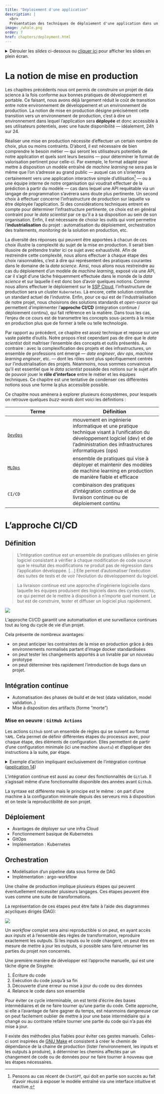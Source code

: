 ---
title: "Déploiement d'une application"
description: |
  <br>
  Présentation des techniques de déploiement d'une application dans un environnement de production.
image: /whale.png
order: 7
href: chapters/deployment.html
---

<details>
<summary>
Dérouler les _slides_ ci-dessous ou [cliquer ici](https://ensae-reproductibilite.github.io/slides/#/vers-la-mise-en-production)
pour afficher les slides en plein écran.
</summary>


<div class="sourceCode" id="cb1"><pre class="sourceCode yaml code-with-copy"><code class="sourceCode yaml"></code><button title="Copy to Clipboard" class="code-copy-button"><i class="bi"></i></button></pre><iframe class="sourceCode yaml code-with-copy" src="https://ensae-reproductibilite.github.io/slides/#/vers-la-mise-en-production"></iframe></div>

</details>

# La notion de mise en production

Les chapitres précédents nous ont permis de construire un projet de data science à la fois conforme aux bonnes pratiques de développement et portable. Ce faisant, nous avons déjà largement réduit le coût de transition entre notre environnement de développement et un environnement de production. La notion de mise en production désigne précisément cette transition vers un environnement de production, c'est à dire un environnement dans lequel l'application sera **déployée** et donc accessible à ses utilisateurs potentiels, avec une haute disponibilité — idéalement, 24h sur 24.

Réaliser une mise en production nécessite d'effectuer un certain nombre de choix, plus ou moins contraints. D'abord, il est nécessaire de bien comprendre le besoin métier — qui seront les utilisateurs potentiels de notre application et quels sont leurs besoins — pour déterminer le format de valorisation pertinent pour celle-ci. Par exemple, le format adapté pour mettre à disposition un modèle entraîné de *machine learning* ne sera pas le même que l'on s'adresse au grand public — auquel cas on s'orientera certainement vers une application interactive simple d'utilisation[^1] — ou à une équipe interne de notre organisation qui voudrait effectuer de la prédiction à partir du modèle — cas dans lequel une API requêtable via un langage de programmation s’avérera sans doute plus pertinente. Un second choix à effectuer concerne l'infrastructure de production sur laquelle va être déployée l'application. Si des considérations techniques entrent en compte pour déterminer l'infrastructure pertinente, ce choix est en général contraint pour le *data scientist* par ce qu'il a à sa disposition au sein de son organisation. Enfin, il est nécessaire de choisir les outils qui vont permettre l'**industrialisation** du projet : automatisation du déploiement, orchestration des traitements, *monitoring* de la solution en production, etc.

[^1]: Pensons au cas récent de `ChatGPT`, qui doit en partie son succès au fait d'avoir réussi à exposer le modèle entraîné via une interface intuitive et réactive.

La diversité des réponses qui peuvent être apportées à chacun de ces choix illustre la complexité du sujet de la mise en production. Il serait bien illusoire de prétendre traiter ici ce sujet avec exhaustivité. Afin de restreindre cette complexité, nous allons effectuer à chaque étape des choix raisonnables, c'est à dire qui représentent des pratiques courantes dans le domaine de la *data science*. Ainsi, nous allons nous restreindre au cas du déploiement d'un modèle de *machine learning*, exposé via une API, car il s'agit d'une tâche fréquemment effectuée dans le monde de la *data science* et sur laquelle il est donc bon d'avoir quelques notions. Comme nous allons effectuer le déploiement sur le [SSP Cloud](https://datalab.sspcloud.fr), l'infrastructure de production sera un cluster `Kubernetes`. Là encore, cette solution constitue un standard actuel de l'industrie. Enfin, pour ce qui est de l'industrialisation de notre projet, nous choisirons des solutions standards et *open-source* qui permettent d'implémenter l'**approche CI/CD** (intégration continue / déploiement continu), qui fait référence en la matière. Dans tous les cas, l'enjeu de ce cours est de transmettre les concepts sous-jacents à la mise en production plus que de former à telle ou telle technologie.

Par rapport au précédent, ce chapitre est assez technique et repose sur une vaste palette d'outils. Notre propos n'est cependant pas de dire que le *data scientist* doit maîtriser l'ensemble des concepts et outils présentés. Au contraire : avec la complexification des projets et des infrastructures, un ensemble de professions ont émergé — *date engineer*, *dev ops*, *machine learning engineer*, etc. — dont les rôles sont plus spécifiquement centrés sur l'industrialisation des projets. Néanmoins, nous sommes convaincus qu'il est essentiel que le *data scientist* possède des notions sur le sujet afin de pouvoir jouer le **rôle d'interface** entre le métier et les équipes techniques. Ce chapitre est une tentative de condenser ces différentes notions sous une forme la plus accessible possible.

Ce chapitre nous amènera à explorer plusieurs écosystèmes, pour lesquels 
on retrouve quelques _buzz-words_ dont voici les définitions :

| Terme | Définition|
|------|--------|
| [`DevOps`](https://fr.wikipedia.org/wiki/Devops) | mouvement en ingénierie informatique et une pratique technique visant à l'unification du développement logiciel (dev) et de l'administration des infrastructures informatiques (ops) |
| [`MLOps`](https://fr.wikipedia.org/wiki/MLOps) | ensemble de pratiques qui vise à déployer et maintenir des modèles de machine learning en production de manière fiable et efficace |
| `CI/CD` | combinaison des pratiques d'intégration continue et de livraison continue ou de déploiement continu |


# L'approche CI/CD


## Définition

> L’intégration continue est un ensemble de pratiques utilisées en génie logiciel consistant à vérifier à chaque modification de code source que le résultat des modifications ne produit pas de régression dans l’application développée. […] Elle permet d’automatiser l’exécution des suites de tests et de voir l’évolution du développement du logiciel.

> La livraison continue est une approche d’ingénierie logicielle dans laquelle les équipes produisent des logiciels dans des cycles courts, ce qui permet de le mettre à disposition à n’importe quel moment. Le but est de construire, tester et diffuser un logiciel plus rapidement.

![](/cicd_exemple.png)

L'approche CI/CD garantit une automatisation et une surveillance continues
tout au long du cycle de vie d'un projet. 

Cela présente de nombreux avantages:

- on peut anticiper les contraintes de la mise en production grâce à des environnements
normalisés partant d'image docker standardisées
- on peut tester les changements apportés à un livrable par un nouveau prototype 
- on peut déterminer très rapidement l'introduction de bugs dans un projet.


## Intégration continue

- Automatisation des phases de build et de test (data validation, model validation..)
- Mise à disposition des artifacts (forme "morte")

### Mise en oeuvre : `GitHub Actions`

Les actions `Github` sont un ensemble de règles qui se suivent au 
format `YAML`. Cela permet de définir différentes étapes du processus
avec, pour chaque étape, des éléments de configuration. 
Elles permettent de partir d'une configuration minimale
(ici une machine `ubuntu`) et d'appliquer des instructions à la suite,
par étape. 

<details>
<summary>Exemple d'action impliquant exclusivement de l'intégration continue ([application 14](https://linogaliana.github.io/ensae-reproductibilite-website/chapters/application.html#etape-1-mise-en-place-de-tests-automatis%C3%A9s))</summary>
```yaml
name: Python package

on: [push]

jobs:
  build:
    runs-on: ubuntu-latest
    strategy:
      matrix:
        python-version: ["3.9", "3.10", "3.11"]

    steps:
      - uses: actions/checkout@v3
      - name: Set up Python ${{ matrix.python-version }}
        uses: actions/setup-python@v4
        with:
          python-version: ${{ matrix.python-version }}
          cache: 'pip'
      - name: Install dependencies
        run: |
          python -m pip install --upgrade pip
          pip install pylint
          pip install -r requirements.txt
      - name: Lint
        run: |
          pylint src --fail-under=6
      - name: Test workflow
        run: |
          python main.py
```
</details>


::: {.callout-note}
L'intégration continue est aussi au coeur des fonctionnalités
de `Gitlab`. Il s'agissait même d'une fonctionnalité disponible
des années avant `Github`. 

La syntaxe est différente mais le principe est le même : on part
d'une machine à la configuration minimale depuis des serveurs
mis à disposition et on teste la reproductibilité de son projet.  
:::


## Déploiement

- Avantages de déployer sur une infra Cloud
- Fonctionnement basique de Kubernetes
- GitOps
- Implémentation : Kubernetes

## Orchestration

- Modélisation d'un pipeline data sous forme de DAG
- Implémentation : argo-workflow

Une chaîne de production implique plusieurs étapes qui peuvent éventuellement 
nécessiter plusieurs langages. Ces étapes peuvent être vues comme une suite de 
transformations.

La représentation de ces étapes peut être faite à l'aide des diagrammes
acycliques dirigés (DAG):

![](https://miro.medium.com/max/1400/1*grWvT-3jUcrnbTrsVtRHAg.png)

Un _workflow_ complet sera ainsi reproductible si on peut, en ayant accès
aux _inputs_ et à l'ensemble des règles de transformation, reproduire
exactement les outputs. 
Si les inputs ou le code changent, on peut être en mesure de mettre à jour
les outputs, si possible sans faire retourner les parties du projet non
concernés. 

Une première manière de développer est l'approche manuelle, qui est une tâche
digne de Sisyphe:

1. Écriture du code
2. Exécution du code jusqu'à sa fin
3. Découverte d'une erreur ou mise à jour du code ou des données
4. Relance le code dans son ensemble

Pour éviter ce cycle interminable, on est tenté d'écrire des bases
intermédiaires et de ne faire tourner qu'une partie du code. 
Cette approche, si elle a l'avantage de faire gagner du temps, est 
néanmoins dangereuse car on peut facilement oublier de mettre à jour
une base intermédiaire qui a changé ou au contraire refaire tourner
une partie du code qui n'a pas été mise à jour. 

Il existe des méthodes plus fiables pour éviter ces gestes manuels. 
Celles-ci sont inspirées de [GNU Make](https://www.gnu.org/software/make/)
et consistent à créer le chemin de dépendance de la chaine de production 
(lister l'environnement, les inputs et les outputs à produire), à déterminer
les chemins affectés par un changement de code ou de données pour
ne faire tourner à nouveau que les étapes nécessaires. 


<!-- # Qu'est-ce que la mise en production ?

Dans les chapitres précédents, nous avons exploré la manière
dont une structure de projet et de code adéquate facilite
la réutilisation d'un projet. Cependant, le code est rarement,
en soi, le produit final mais un moyen. Le code peut
servir à mettre en oeuvre une application, à effectuer
des traitements sur une base de données pour un papier ou 
un rapport, etc. La fréquence de ré-utilisation du code peut
elle-même être variable: certains projets vont être utilisés
quotidiennement alors que d'autres ne le seront qu'à des
échéances diverses. 

Comme tout produit, un projet a un cycle de vie. Pour faire
simple, on peut séparer celui-ci en trois phases:

- la phase de développement correspond à l'écriture du code et
à des exploitations exploratoires ;
- la phase de mise en production correspond à l'adaptation du prototype
à des contraintes nécessaires pour qu'un projet produise un _output_ à
la demande ;
- la phase de maintenance correspond à la situation où on ne met plus
en oeuvre de nouvelles fonctionalités mais où on s'assure qu'un projet
informatique continue de produire les _output_ désirés malgré l'évolution
du contexte. 

En pratique, la distinction entre ces moments d'un projet peut être 
floue. Par exemple, grâce à `Git`, on peut ainsi mettre en oeuvre de 
nouvelles fonctionalités (protypage correspond à la
phase de développement) parallèles à celles déjà existantes (phase 
de maintenance). Néanmoins, ces différences conceptuelles sont intéressantes
pour appréhender les contraintes différentes de ces phases
d'un projet. 


## Importance des bonnes pratiques

Les bonnes pratiques mises en oeuvre jusqu'à présent avaient pour
objectif de faciliter la compréhension et la réutilisation d'un 
projet. Elles sont donc particulièrement appropriées pour réduire
le coût en temps de la mise en production et de la maintenance
d'un projet. Ces coûts pourraient amener un projet, même utile,
à être abandonné. 


## Environnements de production

De même, l'emphase du chapitre précédent sur la portabilité
vise à faciliter la mise en production. En effet, en créant
un environnement normalisé qui créé des conditions simples
pour reproduire certains _output_, on évite un hiatus 
entre le protypage et la mise en production. 


# Différents types de livrable

L'écosystème de la _data-science_ est florissant et permet
une grande variété d'_output_ qui vont toucher des publics
différents. Selon le type de projet, on peut retrouver
plusieurs livrables: 

- base de données ;
- API pour mettre à disposition un modèle  ;
- application  ;
- rapport automatisé ;
- site internet  ;
- ...


L'objectif du présent chapitre est de proposer des
méthodes pour anticiper la mise en production d'un
projet en intégrant, dès la phase de prototypage,
la production de livrables valorisant un projet
de _data-science_. 

Ces méthodes nous amèneront à explorer plusieurs écosystèmes, pour lesquels 
on retrouve quelques _buzz-words_ dont voici les définitions :

| Terme | Définition|
|------|--------|
| [`devops`](https://fr.wikipedia.org/wiki/Devops) | mouvement en ingénierie informatique et une pratique technique visant à l'unification du développement logiciel (dev) et de l'administration des infrastructures informatiques (ops) |
| [`MLOps`](https://fr.wikipedia.org/wiki/MLOps) | ensemble de pratiques qui vise à déployer et maintenir des modèles de machine learning en production de manière fiable et efficace |
| `CI/CD` | combinaison des pratiques d'intégration continue et de livraison continue ou de déploiement continu |



# Approches

## Pipelines de données

Une chaine de production implique plusieurs étapes qui peuvent éventuellement 
nécessiter plusieurs langages. Ces étapes peuvent être vues comme des 
transformations à la chaine d'un ou plusieurs inputs afin de produire
un ou plusieurs output.

La représentation de ces étapes peut être faite à l'aide des diagrammes
acycliques dirigés (DAG):

![](https://miro.medium.com/max/1400/1*grWvT-3jUcrnbTrsVtRHAg.png)

Un _workflow_ complet sera ainsi reproductible si on peut, en ayant accès
aux _inputs_ et à l'ensemble des règles de transformation reproduire
exactement les outputs. 
Si les inputs ou le code change, on peut être en mesure de mettre à jour
les outputs, si possible sans faire retourner les parties du projet non
concernés. 

Une première manière de développer est l'approche manuelle, qui est une tâche
digne de Sisyphe:

1. Ecriture du code
2. Exécution du code jusqu'à sa fin
3. Découverte d'une erreur ou mise à jour du code ou des données
4. Relance le code dans son ensemble

Pour éviter ce cycle interminable, on est tenté d'écrire des bases
intermédiaires et de ne faire tourner qu'une partie du code. 
Cette approche, si elle a l'avantage de faire gagner du temps, est 
néanmoins dangereuse car on peut facilement oublier de mettre à jour
une base intermédiaire qui a changé ou au contraire refaire tourner
une partie du code qui n'a pas été mise à jour. 

Il existe des méthodes plus fiables pour éviter ces gestes manuels. 
Celles-ci sont inspirées de [GNU Make](https://www.gnu.org/software/make/)
et consistent à créer le chemin de dépendance de la chaine de production 
(lister l'environnement, les inputs et les outputs à produire), à déterminer
les chemins affectés par un changement de code ou de données pour
ne faire tourner à nouveau que les étapes nécessaires. 

Les implémentations en `Python` et `R` sont nombreuses. Parmi celles-ci, on
peut mettre en valeur

- [`snakemake`](https://snakemake.readthedocs.io/en/stable/) pour `Python`
- [`targets`](https://books.ropensci.org/targets/) pour `R`


## Orchestration

Certains outils vont plus loin:

- argo
- mlflow
- airflow

# CI/CD

## Définition

> L’intégration continue est un ensemble de pratiques utilisées en génie logiciel consistant à vérifier à chaque modification de code source que le résultat des modifications ne produit pas de régression dans l’application développée. […] Elle permet d’automatiser l’exécution des suites de tests et de voir l’évolution du développement du logiciel.

> La livraison continue est une approche d’ingénierie logicielle dans laquelle les équipes produisent des logiciels dans des cycles courts, ce qui permet de le mettre à disposition à n’importe quel moment. Le but est de construire, tester et diffuser un logiciel plus rapidement.

![](/cicd_exemple.png)

## Avantages

L'approche CI/CD garantit une automatisation et une surveillance continues
tout au long du cycle de vie d'un projet. 

Cela présente de nombreux avantages:

- on peut anticiper les contraintes de la mise en production grâce à des environnements
normalisés partant d'image docker standardisées
- on peut tester les changements apportés à un livrable par un nouveau prototype 
- on peut déterminer très rapidement l'introduction de bugs dans un projet

## Mise en oeuvre

L'idée de l'approche CI/CD est ainsi d'associer chaque changement de 
code (`commit`) à l'exécution de scripts automatisés.
Bien que mis en oeuvre de manière différente, `Gitlab` et `Github`
proposent tous les deux ce type de fonctionalités.

Les actions `Github` sont un ensemble de règles qui se suivent au 
format `YAML`. Cela permet de définir différentes étapes du processus
avec, pour chaque étape, des éléments de configuration. 

Voici, par exemple, l'action qui sert de modèle à modifier dans l'exercice
d'application 

```yaml
name: Python Package using Conda

on: [push]

jobs:
  build-linux:
    runs-on: ubuntu-latest
    strategy:
      max-parallel: 5

    steps:
    - uses: actions/checkout@v3
    - name: Set up Python 3.10
      uses: actions/setup-python@v3
      with:
        python-version: 3.10
    - name: Add conda to system path
      run: |
        # $CONDA is an environment variable pointing to the root of the miniconda directory
        echo $CONDA/bin >> $GITHUB_PATH
    - name: Install dependencies
      run: |
        conda env update --file environment.yml --name base
    - name: Lint with flake8
      run: |
        conda install flake8
        # stop the build if there are Python syntax errors or undefined names
        flake8 . --count --select=E9,F63,F7,F82 --show-source --statistics
        # exit-zero treats all errors as warnings. The GitHub editor is 127 chars wide
        flake8 . --count --exit-zero --max-complexity=10 --max-line-length=127 --statistics
    - name: Test with pytest
      run: |
        conda install pytest
        pytest
```

# Valoriser son projet avec un site web automatisé


Un code ou une API intéressent des publics très ciblés. D'autres
publics seront intéressés par une autre valorisation
d'un projet: les chercheurs apprécieront un papier académique, 
d'autres personnes préfèreront un site web ergonomique...

## Qu'est-ce qu'un site _web_ ?

Pour simplifier,
on peut voir un site _web_ comme la combinaison de trois éléments:

- une arborescence de fichiers `HTML` qui présentent le contenu du site
dans un balisage lourd
- des fichiers `CSS` qui gèrent la mise en forme[^1]
- des fonctions `javascript`

[^1]: Cette séparation entre le fond et la forme renvoie au paradigme du
_What you see is what you mean_ (WYSIWYM) dont l'un des
logiciels les plus connus est `LaTeX` et s'oppose au principe
du _What you see is what you get_ (WYSIWYG) des éditeurs de texte.

Il existe énormément d'outils aujourd'hui qui permettent, sans connaissance
en HTML, CSS ou JS, de créer un site _web_. Dans le domaine de la
_data-science_, le format `Markdown` (fichiers `.md`) s'est imposé. 

`Markdown` est un système d’édition doté d’une syntaxe simplifiée souvent
utilisé pour faire de la documentation de projet.
Le format est utilisé sur de nombreux sites internet,
notamment `Gitlab` et `Stackoverflow`.
L’extension de ce type de fichier est `.md`.
`Markdown` présente plusieurs avantages: 

- il est facile d’inclure des blocs de code informatique et des équations mathématiques dans un document Markdown ; 
- le formatage de blocs de texte ou de code est simple et très bien fait (et beaucoup plus léger qu’en LaTeX par exemple) ;
- il existe des outils de conversion de `Markdown` en `HTML` très bien faits.

Plus d'éléments sur la logique de `Markdown` et ses intérêts
sont disponibles dans le
chapitre [R Markdown de la documentation  `utilitR`](https://www.book.utilitr.org/rmarkdown.html)

## Comment faire un site _web_ ? 

Il existe historiquement plusieurs approches dans l'écosystème de la
_data-science_, selon le langage utilisé et l'output désiré. 

Si on part de fichiers qui présentent des blocs de
code qui ne nécessitent pas d'être exécutés, l'écosystème le plus riche
est [Hugo](https://gohugo.io/content-management/formats/). Celui-ci permet
de générer des sites web à l'architecture complexe à partir d'une
arborescence de `.md`. C'est l'approche adoptée 
pour ce site _web_ 

Cependant, il est souvent nécessaire d'exécuter des bouts de code pour tester
les exemples présentés, ou générer des tableaux ou sorties graphiques.
Pour cela, historiquement, il existe deux paradigmes: 

- [`JupyterBook`](https://jupyterbook.org/intro.html) qui vise à générer des
sites web et des notebooks à partir de fichiers `markdown`. Le notebook n'est
donc pas le produit de départ (cf. XXXX) mais un livrable. 
- [`R Markdown`](https://rmarkdown.rstudio.com/): l'écosystème le plus riche
avec de nombreux modèles de documents customisables (documents HTML ou articles PDF, sites web de documentation
avec `bookdown`, blogs avec `blogdown`,  _dashboards_, etc.) Le principe de `R Markdown`
est d'offrir une surcouche à `Markdown` pour que les blocs de code soient exécutés afin de créer
un _output_ reproductible.

`R Markdown` est un système d'une grande richesse. Initialement pensé pour les
utilisateurs de `R`, ce paradigme permet maintenant de créer des documents
executant d'autres langages, notamment
du `Python` ([le cours de python de 2e année](https://pythonds.linogaliana.fr/)
de l'ENSAE est testé et construit grâce à `R Markdown`).

`Quarto` est le petit nouveau dans cet écosystème, amené à devenir un 
outil standard des _data-scientists_ comme peuvent l'être, aujourd'hui,
les Notebooks `Jupyter`.
Successeur de `R Markdown`,
il vise à améliorer l'aspect universel des documents produits en n'obligeant
plus à utiliser `R` pour compiler le document qui ne le nécessitent pas. 
C'est un outil particulièrement adapté aux utilisateurs de `Python`

![](/quarto.png)

Un document `quarto` hérite des principes de base d'un document `R Markdown`, notamment
la structure. Il comporte ainsi deux parties principales :

- L’en-tête (`YAML` header) qui gère les éléments de style et les paramètres globaux;
- Le contenu qui gère le fond et permet d’alterner librement texte et code :
    + Les __blocs de texte brut__ mis en forme selon la syntaxe markdown 
    + Les __blocs de code__ sont présentés dans des _chunks_ identifiés par un
langage (ici `python`) qui seront exécutés de manière linéaire et produiront
l'output désiré (ici une figure `matplotlib`).  

## Comment mettre à disposition un site _web_ ?

Mettre à jour manuellement un site _web_ après l'avoir compilé
est une tâche pénible et source d'erreur dans un projet actif de
_data-science_.
L'automatisation issue de l'approche CI/CD permet un gain de confort 
aussi dans ce domaine.

Supposons qu'on ait mis en oeuvre une routine pour automatiser la construction
d'un site _web_ à partir de fichiers _Markdown_. Comment les mettre à
disposition ?

Il existe plusieurs manières de déployer automatiquement un site web : 

- [Gitlab pages](https://docs.gitlab.com/ee/user/project/pages/) ;
- [Github pages](https://pages.github.com/) ;
- [Netlify](https://www.netlify.com/).

Ces trois services sont gratuits. Ils consistent à mettre 
à disposition un DNS sur lequel des fichiers HTML peuvent être mis à
disposition automatiquement pour assurer que chaque `commit` 

L'[exercice d'application](../application) supposant l'utilisation
de `Github`, il présentera `Netlify` qui est
plus pratique que `Github Pages`[^2].
Le résultat de cette chaine de production d'un site
web reproductible est accessible à l'url
https://spiffy-florentine-c913b9.netlify.app/

[^2]: `Gitlab Pages` permet une mise en lien plus directe entre les
output de l'intégration continue et le déploiement. Cependant, avec
les scripts présentés dans l'exercice d'application on peut
avoir une intégration très flexible de `Netlify` dans un pipeline
plus riche.  -->
